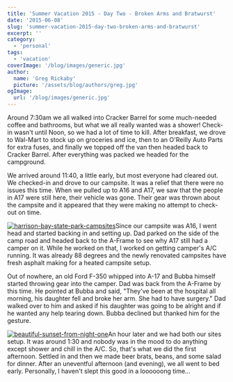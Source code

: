 ```yaml
---
title: 'Summer Vacation 2015 - Day Two - Broken Arms and Bratwurst'
date: '2015-06-08'
slug: 'summer-vacation-2015-day-two-broken-arms-and-bratwurst'
excerpt: ''
category:
  - 'personal'
tags:
  - 'vacation'
coverImage: '/blog/images/generic.jpg'
author:
  name: 'Greg Rickaby'
  picture: '/assets/blog/authors/greg.jpg'
ogImage:
  url: '/blog/images/generic.jpg'
---
```


Around 7:30am we all walked into Cracker Barrel for some much-needed coffee and bathrooms, but what we all really wanted was a shower! Check-in wasn't until Noon, so we had a lot of time to kill. After breakfast, we drove to Wal-Mart to stock up on groceries and ice, then to an O'Reilly Auto Parts for extra fuses, and finally we topped off the van then headed back to Cracker Barrel. After everything was packed we headed for the campground.

We arrived around 11:40, a little early, but most everyone had cleared out. We checked-in and drove to our campsite. It was a relief that there were no issues this time. When we pulled up to A16 and A17, we saw that the people in A17 were still here, their vehicle was gone. Their gear was thrown about the campsite and it appeared that they were making no attempt to check-out on time.

[![harrison-bay-state-park-campsites](/blog/images/harrison-bay-state-park-campsites-300x225.jpg)](https://gregrickaby.com/wp-content/uploads/2015/06/harrison-bay-state-park-campsites.jpg)Since our campsite was A16, I went head and started backing in and setting up. Dad parked on the side of the camp road and headed back to the A-Frame to see why A17 still had a camper on it. While he worked on that, I worked on getting camper's A/C running. It was already 88 degrees and the newly renovated campsites have fresh asphalt making for a heated campsite setup.

Out of nowhere, an old Ford F-350 whipped into A-17 and Bubba himself started throwing gear into the camper. Dad was back from the A-Frame by this time. He pointed at Bubba and said, "They've been at the hospital all morning, his daughter fell and broke her arm. She had to have surgery." Dad walked over to him and asked if his daughter was going to be alright and if he wanted any help tearing down. Bubba declined but thanked him for the gesture.

[![beautiful-sunset-from-night-one](/blog/images/beautiful-sunset-from-night-one-300x225.jpg)](https://gregrickaby.com/wp-content/uploads/2015/06/beautiful-sunset-from-night-one.jpg)An hour later and we had both our sites setup. It was around 1:30 and nobody was in the mood to do anything except shower and chill in the A/C. So, that's what we did the first afternoon. Settled in and then we made beer brats, beans, and some salad for dinner. After an uneventful afternoon (and evening), we all went to bed early. Personally, I haven't slept this good in a loooooong time...
